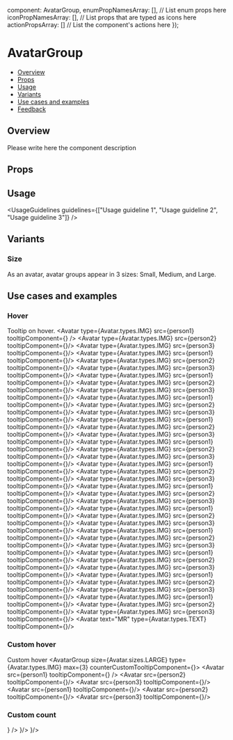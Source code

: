 
  component: AvatarGroup,
  enumPropNamesArray: [], // List enum props here
  iconPropNamesArray: [], // List props that are typed as icons here
  actionPropsArray: [] // List the component's actions here
});

<Meta
  title="Media/Avatar/AvatarGroup"
  component={AvatarGroup}
  argTypes={metaSettings.argTypes}
  decorators={metaSettings.decorators}
/>

<!--- Component documentation -->

# AvatarGroup
- [Overview](#overview)
- [Props](#props)
- [Usage](#usage)
- [Variants](#variants)
- [Use cases and examples](#use-cases-and-examples)
- [Feedback](#feedback)

## Overview
Please write here the component description
<Canvas>
  <Story name="Overview">
    <AvatarGroup size={Avatar.sizes.SMALL}>
      <Avatar src={person1} type={Avatar.types.IMG} />
      <Avatar src={person2} type={Avatar.types.IMG} />
      <Avatar src={person3} type={Avatar.types.IMG} />
      <Avatar src={person1} type={Avatar.types.IMG} />
      <Avatar type={Avatar.types.TEXT} text="MR" backgroundColor={Avatar.colors.DONE_GREEN} />
      <Avatar src={person2} type={Avatar.types.IMG} />
      <Avatar src={person3} type={Avatar.types.IMG} />
    </AvatarGroup>
  </Story>
</Canvas>

## Props
<ArgsTable of={AvatarGroup} />

## Usage
<UsageGuidelines guidelines={["Usage guideline 1", "Usage guideline 2", "Usage guideline 3"]} />

## Variants

### Size
As an avatar, avatar groups appear in 3 sizes: Small, Medium, and Large.
<Canvas>
  <Story name="Size">
    <Flex direction={Flex.directions.COLUMN} gap={Flex.gaps.LARGE}>
      <StoryDescription description="Small" vertical align={Flex.align.START}>
        <AvatarGroup size={Avatar.sizes.SMALL} type={Avatar.types.IMG} max={3}>
          <Avatar src={person1} />
          <Avatar src={person2} />
          <Avatar src={person3} />
          <Avatar src={person1} />
          <Avatar src={person2} />
          <Avatar src={person3} />
        </AvatarGroup>
      </StoryDescription>
      <StoryDescription description="Medium" vertical align={Flex.align.START}>
        <AvatarGroup size={Avatar.sizes.MEDIUM} type={Avatar.types.IMG} max={3}>
          <Avatar src={person1} />
          <Avatar src={person2} />
          <Avatar src={person3} />
          <Avatar src={person1} />
          <Avatar src={person2} />
          <Avatar src={person3} />
        </AvatarGroup>
      </StoryDescription>
      <StoryDescription description="Large" vertical align={Flex.align.START}>
        <AvatarGroup size={Avatar.sizes.LARGE} type={Avatar.types.IMG} max={3}>
          <Avatar src={person1} />
          <Avatar src={person2} />
          <Avatar src={person3} />
          <Avatar src={person1} />
          <Avatar src={person2} />
          <Avatar src={person3} />
        </AvatarGroup>
      </StoryDescription>
    </Flex>
  </Story>
</Canvas>

## Use cases and examples

### Hover
Tooltip on hover.
<Canvas>
  <Story name="Hover">
    <AvatarGroup size={Avatar.sizes.LARGE} max={3}>
      <Avatar type={Avatar.types.IMG} src={person1} tooltipComponent={<Tooltip content="Hadas Fahri" />} />
      <Avatar type={Avatar.types.IMG} src={person2} tooltipComponent={<Tooltip content="Person 2" />}/>
      <Avatar type={Avatar.types.IMG} src={person3} tooltipComponent={<Tooltip content="Person 3" />}/>
      <Avatar type={Avatar.types.IMG} src={person1} tooltipComponent={<Tooltip content="Person 1" />}/>
      <Avatar type={Avatar.types.IMG} src={person2} tooltipComponent={<Tooltip content="Person 2" />}/>
      <Avatar type={Avatar.types.IMG} src={person3} tooltipComponent={<Tooltip content="Person 3" />}/>
      <Avatar type={Avatar.types.IMG} src={person1} tooltipComponent={<Tooltip content="Person 1" />}/>
      <Avatar type={Avatar.types.IMG} src={person2} tooltipComponent={<Tooltip content="Person 2" />}/>
      <Avatar type={Avatar.types.IMG} src={person3} tooltipComponent={<Tooltip content="Person 3" />}/>
      <Avatar type={Avatar.types.IMG} src={person1} tooltipComponent={<Tooltip content="Person 1" />}/>
      <Avatar type={Avatar.types.IMG} src={person2} tooltipComponent={<Tooltip content="Person 2" />}/>
      <Avatar type={Avatar.types.IMG} src={person3} tooltipComponent={<Tooltip content="Person 3" />}/>
      <Avatar type={Avatar.types.IMG} src={person1} tooltipComponent={<Tooltip content="Person 1" />}/>
      <Avatar type={Avatar.types.IMG} src={person2} tooltipComponent={<Tooltip content="Person 2" />}/>
      <Avatar type={Avatar.types.IMG} src={person3} tooltipComponent={<Tooltip content="Person 3" />}/>
      <Avatar type={Avatar.types.IMG} src={person1} tooltipComponent={<Tooltip content="Person 1" />}/>
      <Avatar type={Avatar.types.IMG} src={person2} tooltipComponent={<Tooltip content="Person 2" />}/>
      <Avatar type={Avatar.types.IMG} src={person3} tooltipComponent={<Tooltip content="Person 3" />}/>
      <Avatar type={Avatar.types.IMG} src={person1} tooltipComponent={<Tooltip content="Person 1" />}/>
      <Avatar type={Avatar.types.IMG} src={person2} tooltipComponent={<Tooltip content="Person 2" />}/>
      <Avatar type={Avatar.types.IMG} src={person3} tooltipComponent={<Tooltip content="Person 3" />}/>
      <Avatar type={Avatar.types.IMG} src={person1} tooltipComponent={<Tooltip content="Person 1" />}/>
      <Avatar type={Avatar.types.IMG} src={person2} tooltipComponent={<Tooltip content="Person 2" />}/>
      <Avatar type={Avatar.types.IMG} src={person3} tooltipComponent={<Tooltip content="Person 3" />}/>
      <Avatar type={Avatar.types.IMG} src={person1} tooltipComponent={<Tooltip content="Person 1" />}/>
      <Avatar type={Avatar.types.IMG} src={person2} tooltipComponent={<Tooltip content="Person 2" />}/>
      <Avatar type={Avatar.types.IMG} src={person3} tooltipComponent={<Tooltip content="Person 3" />}/>
      <Avatar type={Avatar.types.IMG} src={person1} tooltipComponent={<Tooltip content="Person 1" />}/>
      <Avatar type={Avatar.types.IMG} src={person2} tooltipComponent={<Tooltip content="Person 2" />}/>
      <Avatar type={Avatar.types.IMG} src={person3} tooltipComponent={<Tooltip content="Person 3" />}/>
      <Avatar type={Avatar.types.IMG} src={person1} tooltipComponent={<Tooltip content="Person 1" />}/>
      <Avatar type={Avatar.types.IMG} src={person2} tooltipComponent={<Tooltip content="Person 2" />}/>
      <Avatar type={Avatar.types.IMG} src={person3} tooltipComponent={<Tooltip content="Person 3" />}/>
      <Avatar type={Avatar.types.IMG} src={person1} tooltipComponent={<Tooltip content="Person 1" />}/>
      <Avatar type={Avatar.types.IMG} src={person2} tooltipComponent={<Tooltip content="Person 2" />}/>
      <Avatar type={Avatar.types.IMG} src={person3} tooltipComponent={<Tooltip content="Person 3" />}/>
      <Avatar type={Avatar.types.IMG} src={person1} tooltipComponent={<Tooltip content="Person 1" />}/>
      <Avatar type={Avatar.types.IMG} src={person2} tooltipComponent={<Tooltip content="Person 2" />}/>
      <Avatar type={Avatar.types.IMG} src={person3} tooltipComponent={<Tooltip content="Person 3" />}/>
      <Avatar text="MR" type={Avatar.types.TEXT} tooltipComponent={<Tooltip content="MR" />}/>
    </AvatarGroup>
  </Story>
</Canvas>

### Custom hover
Custom hover
<Canvas>
  <Story name="Custom hover">
    <AvatarGroup size={Avatar.sizes.LARGE} type={Avatar.types.IMG} max={3} counterCustomTooltipComponent={<Tooltip content="... and plenty of more employees" />}>
      <Avatar src={person1} tooltipComponent={<Tooltip content="Hadas Fahri" />} />
      <Avatar src={person2} tooltipComponent={<Tooltip content="Person 2" />}/>
      <Avatar src={person3} tooltipComponent={<Tooltip content="Person 3" />}/>
      <Avatar src={person1} tooltipComponent={<Tooltip content="Person 1" />}/>
      <Avatar src={person2} tooltipComponent={<Tooltip content="Person 2" />}/>
      <Avatar src={person3} tooltipComponent={<Tooltip content="Person 3" />}/>
    </AvatarGroup>
  </Story>
</Canvas>

### Custom count

<Canvas>
  <Story name="Custom count">
    <AvatarGroup size={Avatar.sizes.LARGE} type={Avatar.types.IMG} max={3} count={210}>
      <Avatar src={person1} tooltipComponent={<Tooltip content="Hadas Fahri" />} />
      <Avatar src={person2} tooltipComponent={<Tooltip content="Person 2" />}/>
      <Avatar src={person3} tooltipComponent={<Tooltip content="Person 3" />}/>
    </AvatarGroup>
  </Story>
</Canvas>
